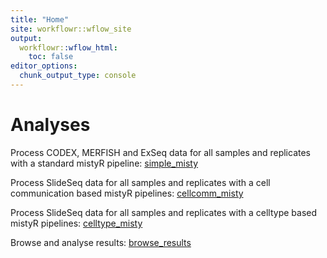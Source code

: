 ```yaml
---
title: "Home"
site: workflowr::wflow_site
output:
  workflowr::wflow_html:
    toc: false
editor_options:
  chunk_output_type: console
---
```


# Analyses

Process CODEX, MERFISH and ExSeq data for all samples and replicates with a standard mistyR pipeline: [simple_misty](simple_misty.html)

Process SlideSeq data for all samples and replicates with a cell communication based mistyR pipelines: [cellcomm_misty](cellcomm_misty.html)

Process SlideSeq data for all samples and replicates with a celltype based mistyR pipelines: [celltype_misty](celltype_misty.html)

Browse and analyse results: [browse_results](browse_results.html)
